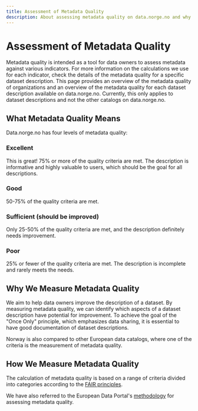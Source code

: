 ```yaml
---
title: Assessment of Metadata Quality
description: About assessing metadata quality on data.norge.no and why we do it
---
```


# Assessment of Metadata Quality

<Ingress>
    Metadata quality is intended as a tool for data owners to assess metadata against various indicators. For more
    information on the calculations we use for each indicator, check the details of the metadata quality for a specific
    dataset description. This page provides an overview of the metadata quality of organizations and an overview of the
    metadata quality for each dataset description available on data.norge.no. Currently, this only applies to dataset
    descriptions and not the other catalogs on data.norge.no.
</Ingress>

## What Metadata Quality Means

Data.norge.no has four levels of metadata quality:

### Excellent

This is great! 75% or more of the quality criteria are met. The description is informative and highly valuable to users, which should be the goal for all descriptions.

### Good

50-75% of the quality criteria are met.

### Sufficient (should be improved)

Only 25-50% of the quality criteria are met, and the description definitely needs improvement.

### Poor

25% or fewer of the quality criteria are met. The description is incomplete and rarely meets the needs.

## Why We Measure Metadata Quality

We aim to help data owners improve the description of a dataset. By measuring metadata quality, we can identify which aspects of a dataset description have potential for improvement.
To achieve the goal of the "Once Only" principle, which emphasizes data sharing, it is essential to have good documentation of dataset descriptions.

Norway is also compared to other European data catalogs, where one of the criteria is the measurement of metadata quality.

## How We Measure Metadata Quality

The calculation of metadata quality is based on a range of criteria divided into categories according to the [FAIR principles](https://www.go-fair.org/fair-principles/).

We have also referred to the European Data Portal's [methodology](https://www.europeandataportal.eu/mqa/methodology?locale=en) for assessing metadata quality.
